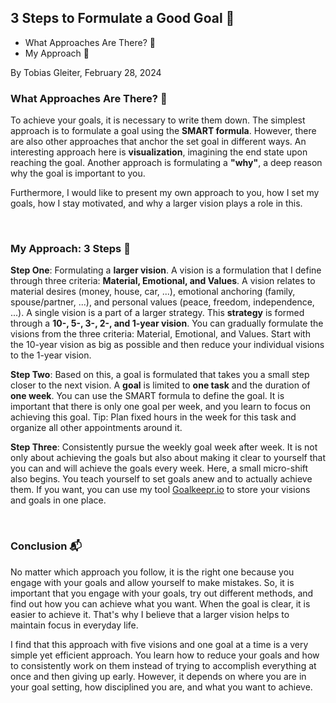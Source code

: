 ## 3 Steps to Formulate a Good Goal 🥅

- What Approaches Are There? 🚀
- My Approach 🥇

By Tobias Gleiter, February 28, 2024

### What Approaches Are There? 🚀

To achieve your goals, it is necessary to write them down.
The simplest approach is to formulate a goal using the **SMART formula**.
However, there are also other approaches that anchor the set goal in different ways.
An interesting approach here is **visualization**, imagining the end state upon reaching the goal.
Another approach is formulating a **"why"**, a deep reason why the goal is important to you.

Furthermore, I would like to present my own approach to you, how I set my goals, how I stay motivated, and why a larger vision plays a role in this.

<br />

### My Approach: 3 Steps 🥇

**Step One**: Formulating a **larger vision**.
A vision is a formulation that I define through three criteria: **Material, Emotional, and Values**.
A vision relates to material desires (money, house, car, ...), emotional anchoring (family, spouse/partner, ...), and personal values (peace, freedom, independence, ...).
A single vision is a part of a larger strategy.
This **strategy** is formed through a **10-, 5-, 3-, 2-, and 1-year vision**.
You can gradually formulate the visions from the three criteria: Material, Emotional, and Values.
Start with the 10-year vision as big as possible and then reduce your individual visions to the 1-year vision.

**Step Two**: Based on this, a goal is formulated that takes you a small step closer to the next vision.
A **goal** is limited to **one task** and the duration of **one week**.
You can use the SMART formula to define the goal.
It is important that there is only one goal per week, and you learn to focus on achieving this goal.
Tip: Plan fixed hours in the week for this task and organize all other appointments around it.

**Step Three**: Consistently pursue the weekly goal week after week.
It is not only about achieving the goals but also about making it clear to yourself that you can and will achieve the goals every week.
Here, a small micro-shift also begins.
You teach yourself to set goals anew and to actually achieve them.
If you want, you can use my tool [Goalkeepr.io](https://goalkeepr.io/de) to store your visions and goals in one place.

<br />

### Conclusion 📬

No matter which approach you follow, it is the right one because you engage with your goals and allow yourself to make mistakes.
So, it is important that you engage with your goals, try out different methods, and find out how you can achieve what you want.
When the goal is clear, it is easier to achieve it.
That's why I believe that a larger vision helps to maintain focus in everyday life.

I find that this approach with five visions and one goal at a time is a very simple yet efficient approach.
You learn how to reduce your goals and how to consistently work on them instead of trying to accomplish everything at once and then giving up early.
However, it depends on where you are in your goal setting, how disciplined you are, and what you want to achieve.